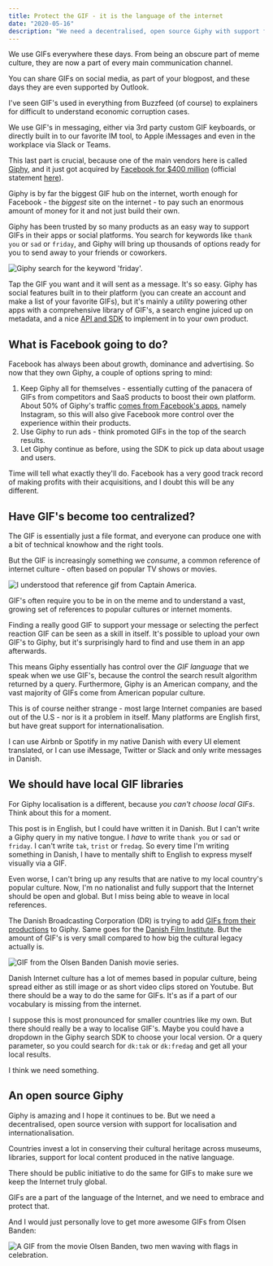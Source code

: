 ```yaml
---
title: Protect the GIF - it is the language of the internet
date: "2020-05-16"
description: "We need a decentralised, open source Giphy with support for global content."
---
```


We use GIFs everywhere these days. From being an obscure part of meme culture, they are now a part of every main communication channel.

You can share GIFs on social media, as part of your blogpost, and these days they are even supported by Outlook.

I've seen GIF's used in everything from Buzzfeed (of course) to explainers for difficult to understand economic corruption cases.

We use GIF's in messaging, either via 3rd party custom GIF keyboards, or directly built in to our favorite IM tool, to Apple iMessages and even in the workplace via Slack or Teams.

This last part is crucial, because one of the main vendors here is called [Giphy](https://giphy.com), and it just got acquired by [Facebook for $400 million](https://www.axios.com/scoop-facebook-to-buy-giphy-for-400-million-4a75a359-833b-484d-b15b-87e94d3de017.html) (official statement [here](https://about.fb.com/news/2020/05/welcome-giphy/)).

Giphy is by far the biggest GIF hub on the internet, worth enough for Facebook - the _biggest_ site on the internet - to pay such an enormous amount of money for it and not just build their own.

Giphy has been trusted by so many products as an easy way to support GIFs in their apps or social platforms. You search for keywords like `thank you` or `sad` or `friday`, and Giphy will bring up thousands of options ready for you to send away to your friends or coworkers.

<Image src={giphySearchFriday} alt="Giphy search for the keyword 'friday'."/>

Tap the GIF you want and it will sent as a message. It's so easy. Giphy has social features built in to their platform (you can create an account and make a list of your favorite GIFs), but it's mainly a _utility_ powering other apps with a comprehensive library of GIF's, a search engine juiced up on metadata, and a nice [API and SDK](https://developers.giphy.com/) to implement in to your own product.

## What is Facebook going to do?

Facebook has always been about growth, dominance and advertising. So now that they own Giphy, a couple of options spring to mind:

1. Keep Giphy all for themselves - essentially cutting of the panacera of GIFs from competitors and SaaS products to boost their own platform. About 50% of Giphy's traffic [comes from Facebook's apps](https://about.fb.com/news/2020/05/welcome-giphy/), namely Instagram, so this will also give Facebook more control over the experience within their products.
2. Use Giphy to run ads - think promoted GIFs in the top of the search results.
3. Let Giphy continue as before, using the SDK to pick up data about usage and users.

Time will tell what exactly they'll do. Facebook has a very good track record of making profits with their acquisitions, and I doubt this will be any different.

## Have GIF's become too centralized?

The GIF is essentially just a file format, and everyone can produce one with a bit of technical knowhow and the right tools.

But the GIF is increasingly something we _consume_, a common reference of internet culture - often based on popular TV shows or movies.

<Image src={captainAmerica} alt="I understood that reference gif from Captain America."/>

GIF's often require you to be in on the meme and to understand a vast, growing set of  references to popular cultures or internet moments.

Finding a really good GIF to support your message or selecting the perfect reaction GIF can be seen as a skill in itself. It's possible to upload your own GIF's to Giphy, but it's surprisingly hard to find and use them in an app afterwards.

This means Giphy essentially has control over the _GIF language_ that we speak when we use GIF's, because the control the search result algorithm returned by a query.
Furthermore, Giphy is an American company, and the vast majority of GIFs come from American popular culture.

This is of course neither strange - most large Internet companies are based out of the U.S - nor is it a problem in itself. Many platforms are English first, but have great support for internationalisation.

I can use Airbnb or Spotify in my native Danish with every UI element translated, or I can use iMessage, Twitter or Slack and only write messages in Danish.

## We should have local GIF libraries

For Giphy localisation is a different, because _you can't choose local GIFs_. Think about this for a moment.

This post is in English, but I could have written it in Danish. But I can't write a Giphy query in my native tongue. I _have_ to write `thank you` or `sad` or `friday`. I can't write `tak`, `trist` or `fredag`. So every time I'm writing something in Danish, I have to mentally shift to English to express myself visually via a GIF.

Even worse, I can't bring up any results that are native to my local country's popular culture. Now, I'm no nationalist and fully support that the Internet should be open and global. But I miss being able to weave in local references.

The Danish Broadcasting Corporation (DR) is trying to add [GIFs from their productions](https://giphy.com/danmarksradio/) to Giphy. Same goes for the [Danish Film Institute](https://giphy.com/filminstituttet). But the amount of GIF's is very small compared to how big the cultural legacy actually is.

<Image src={olsenbanden} alt="GIF from the Olsen Banden Danish movie series."/>

Danish Internet culture has a lot of memes based in popular culture, being spread either as still image or as short video clips stored on Youtube. But there should be a way to do the same for GIFs. It's as if a part of our vocabulary is missing from the internet.

I suppose this is most pronounced for smaller countries like my own. But there should really be a way to localise GIF's.
Maybe you could have a dropdown in the Giphy search SDK to choose your local version.
Or a query parameter, so you could search for `dk:tak` or `dk:fredag` and get all your local results.

I think we need something.

## An open source Giphy

Giphy is amazing and I hope it continues to be. But we need a decentralised, open source version with support for localisation and internationalisation.

Countries invest a lot in conserving their cultural heritage across museums, libraries, support for local content produced in the native language.

There should be public initiative to do the same for GIFs to make sure we keep the Internet truly global.

GIFs are a part of the language of the Internet, and we need to embrace and protect that.

And I would just personally love to get more awesome GIFs from Olsen Banden:

<Image src={olsenbanden2} alt="A GIF from the movie Olsen Banden, two men waving with flags in celebration."/>
